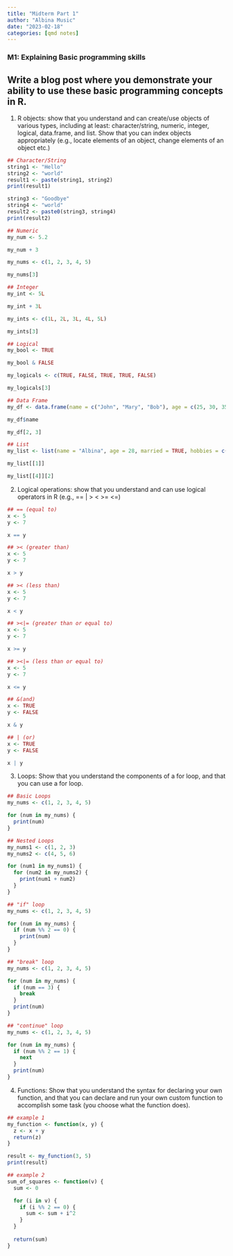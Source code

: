 ```yaml
---
title: "Midterm Part 1"
author: "Albina Music"
date: "2023-02-18"
categories: [qmd notes]
---
```


### M1: Explaining Basic programming skills
## Write a blog post where you demonstrate your ability to use these basic programming concepts in R.

1. R objects: show that you understand and can create/use objects of various types, including at least: character/string, numeric, integer, logical, data.frame, and list. Show that you can index objects appropriately (e.g., locate elements of an object, change elements of an object etc.)
```r
## Character/String
string1 <- "Hello"
string2 <- "world"
result1 <- paste(string1, string2)
print(result1) 

string3 <- "Goodbye"
string4 <- "world"
result2 <- paste0(string3, string4)
print(result2) 

## Numeric
my_num <- 5.2

my_num + 3 

my_nums <- c(1, 2, 3, 4, 5)

my_nums[3]

## Integer
my_int <- 5L

my_int + 3L 

my_ints <- c(1L, 2L, 3L, 4L, 5L)

my_ints[3]

## Logical
my_bool <- TRUE

my_bool & FALSE 

my_logicals <- c(TRUE, FALSE, TRUE, TRUE, FALSE)

my_logicals[3]

## Data Frame
my_df <- data.frame(name = c("John", "Mary", "Bob"), age = c(25, 30, 35), married = c(TRUE, TRUE, FALSE))

my_df$name

my_df[2, 3] 

## List
my_list <- list(name = "Albina", age = 28, married = TRUE, hobbies = c("reading", "traveling", "cooking"))

my_list[[1]] 

my_list[[4]][2] 

```

2. Logical operations: show that you understand and can use logical operators in R (e.g., == | > < >= <=)
```r
## == (equal to)
x <- 5
y <- 7

x == y 

## >< (greater than)
x <- 5
y <- 7

x > y

## >< (less than)
x <- 5
y <- 7

x < y 

## ><|= (greater than or equal to)
x <- 5
y <- 7

x >= y 

## ><|= (less than or equal to)
x <- 5
y <- 7

x <= y 

## &(and)
x <- TRUE
y <- FALSE

x & y 

## | (or)
x <- TRUE
y <- FALSE

x | y 

```

3. Loops: Show that you understand the components of a for loop, and that you can use a for loop.
```r
## Basic Loops
my_nums <- c(1, 2, 3, 4, 5)

for (num in my_nums) {
  print(num)
}

## Nested Loops
my_nums1 <- c(1, 2, 3)
my_nums2 <- c(4, 5, 6)

for (num1 in my_nums1) {
  for (num2 in my_nums2) {
    print(num1 + num2)
  }
}

## "if" loop
my_nums <- c(1, 2, 3, 4, 5)

for (num in my_nums) {
  if (num %% 2 == 0) {
    print(num)
  }
}

## "break" loop
my_nums <- c(1, 2, 3, 4, 5)

for (num in my_nums) {
  if (num == 3) {
    break
  }
  print(num)
}

## "continue" loop
my_nums <- c(1, 2, 3, 4, 5)

for (num in my_nums) {
  if (num %% 2 == 1) {
    next
  }
  print(num)
}

```

4. Functions: Show that you understand the syntax for declaring your own function, and that you can declare and run your own custom function to accomplish some task (you choose what the function does).
```r
## example 1
my_function <- function(x, y) {
  z <- x + y
  return(z)
}

result <- my_function(3, 5)
print(result) 

## example 2
sum_of_squares <- function(v) {
  sum <- 0

  for (i in v) {
    if (i %% 2 == 0) {
      sum <- sum + i^2
    }
  }
  
  return(sum)
}

```
